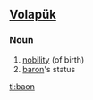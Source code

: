 ==[[Volapük]]==

===Noun===
{{infl|vo|noun}}

# [[nobility]] (of birth)
# [[baron]]'s status

[[tl:baon]]